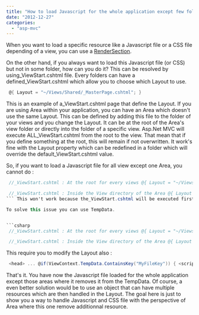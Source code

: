 ```yaml
---
title: "How to load Javascript for the whole application except few folders or area?"
date: "2012-12-27"
categories: 
  - "asp-mvc"
---
```


When you want to load a specific resource like a Javascript file or a CSS file depending of a view, you can use a [RenderSection](http://patrickdesjardins.com/blog/how-to-add-javascript-and-css-dynamically-to-your-view-with-asp-net-mvc4).

On the other hand, if you always want to load this Javascript file (or CSS) but not in some folder, how can you do it? This can be resolved by using_ViewStart.cshtml file. Every folders can have a defined_ViewStart.cshtml which allow you to choose which Layout to use.


```csharp
 @{ Layout = "~/Views/Shared/_MasterPage.cshtml"; } 
```

This is an example of a_ViewStart.cshtml page that define the Layout. If you are using Area within your application, you can have an Area which doesn't use the same Layout. This can be defined by adding this file to the folder of your views and you change the Layout. It can be at the root of the Area's view folder or directly into the folder of a specific view. Asp.Net MVC will execute ALL_ViewStart.cshtml from the root to the view. That mean that if you define something at the root, this will remain if not overwritten. It work's fine with the Layout property which can be redefined in a folder which will override the default_ViewStart.cshtml value.

So, if you want to load a Javascript file for all view except one Area, you cannot do :


```csharp
 //_ViewStart.cshtml : At the root for every views @{ Layout = "~/Views/Shared/_Layout.cshtml"; <script src="@Url.Content("~/Scripts/myFile.js")" type="text/javascript" > </script> } 
``` 
```csharp
 //_ViewStart.cshtml : Inside the View directory of the Area @{ Layout = "~/Views/Shared/_Layout.cshtml"; } 
``` This won't work because the_ViewStart.cshtml will be executed first and add the script.

To solve this issue you can use TempData.


```csharp
 //_ViewStart.cshtml : At the root for every views @{ Layout = "~/Views/Shared/_Layout.cshtml"; ViewContext.TempData.Add("MyFileKey", @Url.Content("~/Scripts/MyFile.js")); } 
``` 
```csharp
 //_ViewStart.cshtml : Inside the View directory of the Area @{ Layout = "~/Views/Shared/_Layout.cshtml"; ViewContext.TempData.Remove("MyFileKey"); } 
```

This require you to modify the Layout also : 
```csharp
 <head> ... @if(ViewContext.TempData.ContainsKey("MyFileKey")) { <script src="@ViewContext.TempData["MyFileKey"]" type="text/javascript" > </script> } ... </head> 
```

That's it. You have now the Javascript file loaded for the whole application except those areas where it removes it from the TempData. Of course, a even better solution would be to use an object that can have multiple resources which are then handled in the Layout. The goal here is just to show you a way to handle Javascript and CSS file with the perspective of Area where this one remove additionnal resource.
